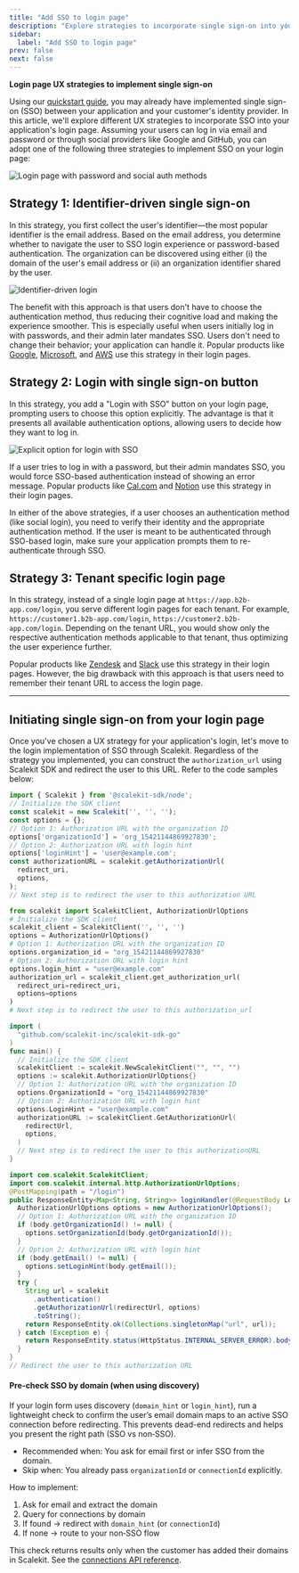 ```yaml
---
title: "Add SSO to login page"
description: "Explore strategies to incorporate single sign-on into your application's login page using Scalekit, improving user experience and authentication efficiency."
sidebar:
  label: "Add SSO to login page"
prev: false
next: false
---
```



**Login page UX strategies to implement single sign-on**

Using our [quickstart guide](/sso/quickstart), you may already have implemented single sign-on (SSO) between your application and your customer's identity provider. In this article, we'll explore different UX strategies to incorporate SSO into your application's login page. Assuming your users can log in via email and password or through social providers like Google and GitHub, you can adopt one of the following three strategies to implement SSO on your login page:


![Login page with password and social auth methods](@/assets/docs/sso/ux-strategies/simple_login_page.png)

## Strategy 1: Identifier-driven single sign-on

In this strategy, you first collect the user's identifier—the most popular identifier is the email address. Based on the email address, you determine whether to navigate the user to SSO login experience or password-based authentication. The organization can be discovered using either (i) the domain of the user's email address or (ii) an organization identifier shared by the user.

![Identifier-driven login](@/assets/docs/sso/ux-strategies/identifier_first_login.png)

The benefit with this approach is that users don't have to choose the authentication method, thus reducing their cognitive load and making the experience smoother. This is especially useful when users initially log in with passwords, and their admin later mandates SSO. Users don't need to change their behavior; your application can handle it. Popular products like [Google](https://accounts.google.com), [Microsoft](https://login.microsoftonline.com), and [AWS](https://console.aws.amazon.com/console/) use this strategy in their login pages.

## Strategy 2: Login with single sign-on button

In this strategy, you add a "Login with SSO" button on your login page, prompting users to choose this option explicitly. The advantage is that it presents all available authentication options, allowing users to decide how they want to log in.

![Explicit option for login with SSO](@/assets/docs/sso/ux-strategies/sso_button_login.png)

If a user tries to log in with a password, but their admin mandates SSO, you would force SSO-based authentication instead of showing an error message. Popular products like [Cal.com](https://app.cal.com/auth/login) and [Notion](https://www.notion.so/login) use this strategy in their login pages.

<Aside type="tip">
In either of the above strategies, if a user chooses an authentication method (like social login), you need to verify their identity and the appropriate authentication method. If the user is meant to be authenticated through SSO-based login, make sure your application prompts them to re-authenticate through SSO.
</Aside>

## Strategy 3: Tenant specific login page

In this strategy, instead of a single login page at `https://app.b2b-app.com/login`, you serve different login pages for each tenant. For example, `https://customer1.b2b-app.com/login`, `https://customer2.b2b-app.com/login`. Depending on the tenant URL, you would show only the respective authentication methods applicable to that tenant, thus optimizing the user experience further.

Popular products like [Zendesk](https://www.zendesk.com/in/login/) and [Slack](https://scalekit.slack.com/) use this strategy in their login pages. However, the big drawback with this approach is that users need to remember their tenant URL to access the login page.

---

## Initiating single sign-on from your login page

Once you've chosen a UX strategy for your application's login, let's move to the login implementation of SSO through Scalekit. Regardless of the strategy you implemented, you can construct the `authorization_url` using Scalekit SDK and redirect the user to this URL. Refer to the code samples below:

<Tabs>
<TabItem label="Node.js">

```javascript
import { Scalekit } from '@scalekit-sdk/node';
// Initialize the SDK client
const scalekit = new Scalekit('', '', '');
const options = {};
// Option 1: Authorization URL with the organization ID
options['organizationId'] = 'org_15421144869927830';
// Option 2: Authorization URL with login hint
options['loginHint'] = 'user@example.com';
const authorizationURL = scalekit.getAuthorizationUrl(
  redirect_uri,
  options,
);
// Next step is to redirect the user to this authorization URL
```

</TabItem>
<TabItem label="Python">

```python
from scalekit import ScalekitClient, AuthorizationUrlOptions
# Initialize the SDK client
scalekit_client = ScalekitClient('', '', '')
options = AuthorizationUrlOptions()
# Option 1: Authorization URL with the organization ID
options.organization_id = "org_15421144869927830"
# Option 2: Authorization URL with login hint
options.login_hint = "user@example.com"
authorization_url = scalekit_client.get_authorization_url(
  redirect_uri=redirect_uri,
  options=options
)
# Next step is to redirect the user to this authorization_url
```

</TabItem>
<TabItem label="Go">

```go
import (
  "github.com/scalekit-inc/scalekit-sdk-go"
)
func main() {
  // Initialize the SDK client
  scalekitClient := scalekit.NewScalekitClient("", "", "")
  options := scalekit.AuthorizationUrlOptions{}
  // Option 1: Authorization URL with the organization ID
  options.OrganizationId = "org_15421144869927830"
  // Option 2: Authorization URL with login hint
  options.LoginHint = "user@example.com"
  authorizationURL := scalekitClient.GetAuthorizationUrl(
    redirectUrl,
    options,
  )
  // Next step is to redirect the user to this authorizationURL
}
```

</TabItem>
<TabItem label="Java">

```java
import com.scalekit.ScalekitClient;
import com.scalekit.internal.http.AuthorizationUrlOptions;
@PostMapping(path = "/login")
public ResponseEntity<Map<String, String>> loginHandler(@RequestBody LoginRequest body) {
  AuthorizationUrlOptions options = new AuthorizationUrlOptions();
  // Option 1: Authorization URL with the organization ID
  if (body.getOrganizationId() != null) {
    options.setOrganizationId(body.getOrganizationId());
  }
  // Option 2: Authorization URL with login hint
  if (body.getEmail() != null) {
    options.setLoginHint(body.getEmail());
  }
  try {
    String url = scalekit
      .authentication()
      .getAuthorizationUrl(redirectUrl, options)
      .toString();
    return ResponseEntity.ok(Collections.singletonMap("url", url));
  } catch (Exception e) {
    return ResponseEntity.status(HttpStatus.INTERNAL_SERVER_ERROR).body(Collections.singletonMap("error", e.getMessage()));
  }
}
// Redirect the user to this authorization URL
```

</TabItem>
</Tabs>


#### Pre-check SSO by domain (when using discovery)

If your login form uses discovery (`domain_hint` or `login_hint`), run a lightweight check to confirm the user’s email domain maps to an active SSO connection before redirecting. This prevents dead-end redirects and helps you present the right path (SSO vs non‑SSO).

- Recommended when: You ask for email first or infer SSO from the domain.
- Skip when: You already pass `organizationId` or `connectionId` explicitly.

How to implement:
1. Ask for email and extract the domain
2. Query for connections by domain
3. If found → redirect with `domain_hint` (or `connectionId`)
4. If none → route to your non‑SSO flow

<Aside>
This check returns results only when the customer has added their domains in Scalekit. See the <a href="https://docs.scalekit.com/apis/#tag/connections/get/api/v1/connections" target="_blank" rel="noopener">connections API reference</a>.
</Aside>
